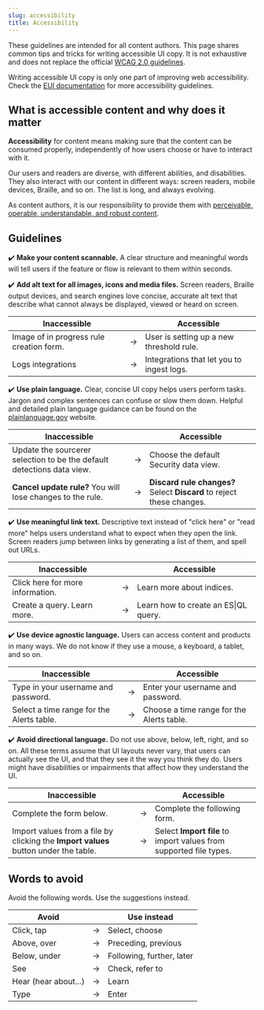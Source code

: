 ```yaml
---
slug: accessibility
title: Accessibility
---
```


These guidelines are intended for all content authors. This page shares common tips and tricks for writing accessible UI copy. It is not exhaustive and does not replace the official
[WCAG 2.0 guidelines](https://www.w3.org/TR/2008/REC-WCAG20-20081211/#guidelines). 


Writing accessible UI copy is only one part of improving web accessibility. Check the [EUI documentation](https://eui.elastic.co/#/guidelines/accessibility) for more accessibility guidelines.


## What is accessible content and why does it matter

**Accessibility** for content means making sure that the content can be consumed properly, independently of how users choose or have to interact with it.

Our users and readers are diverse, with different abilities, and disabilities. 
They also interact with our content in different ways: screen readers, mobile devices, Braille, and so on. The list is long, and always evolving. 

As content authors, it is our responsibility to provide them with [perceivable, operable, understandable, and robust content](https://www.w3.org/TR/UNDERSTANDING-WCAG20/intro.html#introduction-fourprincs-head).

## Guidelines

✔️ **Make your content scannable.** A clear structure and meaningful words will tell users if the feature or flow is relevant to them within seconds. 

✔️ **Add alt text for all images, icons and media files.** Screen readers, Braille output devices, and search engines love concise, accurate alt text that describe what cannot always be displayed, viewed or heard on screen. 


| Inaccessible                 |  | Accessible               |
| --------------------- | --- | ------------------------- |
| Image of in progress rule creation form. | → | User is setting up a new threshold rule. |
| Logs integrations | → | Integrations that let you to ingest logs. |


✔️ **Use plain language.** Clear, concise UI copy helps users perform tasks. Jargon and complex sentences can confuse or slow them down. Helpful and detailed plain language guidance can be found on the [plainlanguage.gov](https://www.plainlanguage.gov/guidelines/) website.


| Inaccessible                 |  | Accessible               |
| --------------------- | --- | ------------------------- |
| Update the sourcerer selection to be the default detections data view. | → | Choose the default Security data view. |
| **Cancel update rule?** You will lose changes to the rule. | → | **Discard rule changes?** Select **Discard** to reject these changes. |


✔️ **Use meaningful link text.** Descriptive text instead of "click here" or "read more" helps users understand what to expect when they open the link. Screen readers jump between links by generating a list of them, and spell out URLs.


| Inaccessible                 |  | Accessible               |
| --------------------- | --- | ------------------------- |
| Click here for more information. | → | Learn more about indices. |
| Create a query. Learn more. | → | Learn how to create an ES\|QL query. |


✔️ **Use device agnostic language.** Users can access content and products in many ways. We do not know if they use a mouse, a keyboard, a tablet, and so on. 


| Inaccessible                 |  | Accessible               |
| --------------------- | --- | ------------------------- |
| Type in your username and password. | → | Enter your username and password. |
| Select a time range for the Alerts table. | → | Choose a time range for the Alerts table. |


✔️ **Avoid directional language.** Do not use above, below, left, right, and so on. All these terms assume that UI layouts never vary, that users can actually see the UI, and that they see it the way you think they do. Users might have disabilities or impairments that affect how they understand the UI.


| Inaccessible                 |  | Accessible               |
| --------------------- | --- | ------------------------- |
| Complete the form below. | → | Complete the following form. |
| Import values from a file by clicking the **Import values** button under the table. | → | Select **Import file** to import values from supported file types. |


## Words to avoid

Avoid the following words. Use the suggestions instead.

| Avoid                 |  | Use instead               |
| --------------------- | --- | ------------------------- |
| Click, tap            | → | Select, choose            |
| Above, over           | → | Preceding, previous       |
| Below, under          | → | Following, further, later |
| See                   | → | Check, refer to           |
| Hear (hear about...)  | → | Learn                     |
| Type                  | → | Enter                     |